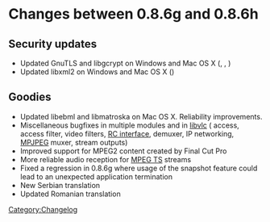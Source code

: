 = Changes between 0.8.6g and 0.8.6h =

== Security updates ==
* Updated GnuTLS and libgcrypt on Windows and Mac OS X ({{CVE|2008-1948}}, {{CVE|2008-1949}}, {{CVE|2008-1950}})
* Updated libxml2 on Windows and Mac OS X ({{CVE|2007-6284}})

== Goodies ==
* Updated libebml and libmatroska on Mac OS X. Reliability improvements.
* Miscellaneous bugfixes in multiple modules and in [[libvlc]] ({{docmod|ftp}} access, {{docmod|record}} access filter, video filters, [[RC Interface|RC interface]], {{docmod|playlist}} demuxer, IP networking, [[Documentation:Modules/mpjpeg|MPJPEG]] muxer, stream outputs)
* Improved support for MPEG2 content created by Final Cut Pro
* More reliable audio reception for [[MPEG-TS|MPEG TS]] streams
* Fixed a regression in 0.8.6g where usage of the snapshot feature could lead to an unexpected application termination
* New Serbian translation
* Updated Romanian translation

[[Category:Changelog]]